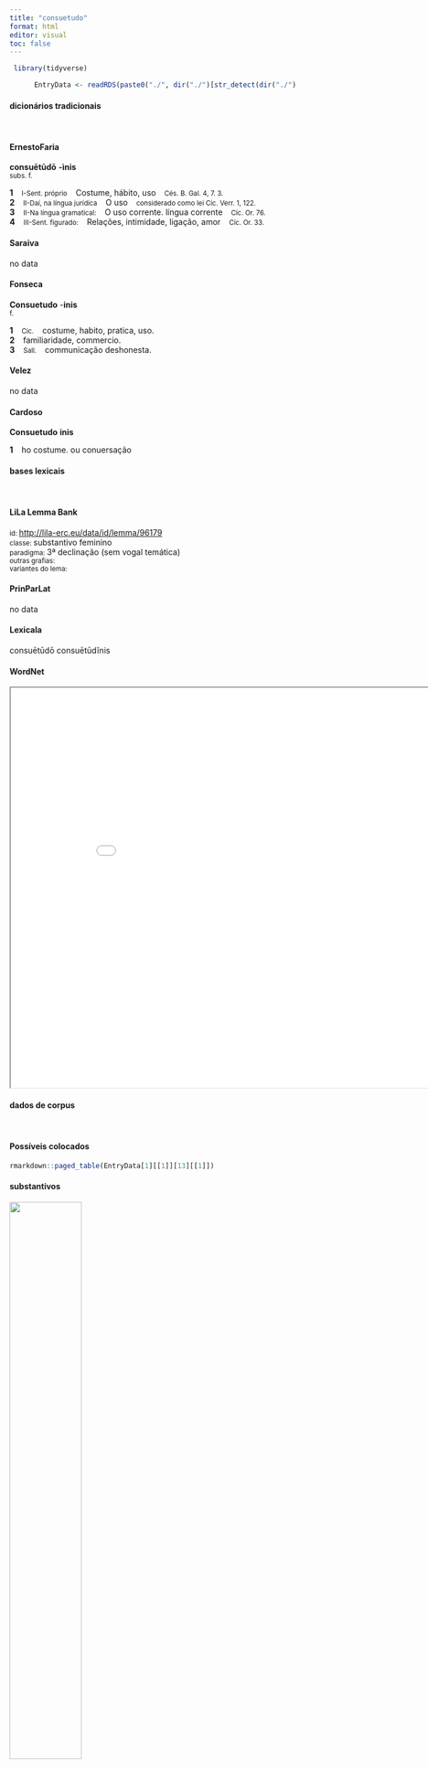 ```yaml
---
title: "consuetudo"
format: html
editor: visual
toc: false
---
```



```r
 library(tidyverse) 

      EntryData <- readRDS(paste0("./", dir("./")[str_detect(dir("./"), "_xx99-111-110-115-117-101-116-117-100-111xx_.rds")]))

```


#### dicionários tradicionais

&emsp;




::: panel-tabset

#### ErnestoFaria

<b>consuētūdō</b> <b>-ìnis</b> <br> <small>subs. f.</small> <br> <small></small>   <p> <b>1</b> &ensp; <small>I-Sent. próprio</small> &ensp; Costume, hábito, uso &ensp; <small>Cés. B. Gal. 4, 7. 3.</small> <br> <b>2</b> &ensp; <small>II-Daí, na língua jurídica</small> &ensp; O uso &ensp; <small>considerado como lei Cíc. Verr. 1, 122.</small> <br> <b>3</b> &ensp; <small>II-Na língua gramatical:</small> &ensp; O uso corrente. língua corrente &ensp; <small>Cíc. Or. 76.</small> <br> <b>4</b> &ensp; <small>III-Sent. figurado:</small> &ensp; Relações, intimidade, ligação, amor &ensp; <small>Cíc. Or. 33.</small> </p>




#### Saraiva

no data




#### Fonseca

<b>Consuetudo</b> -<b>inis</b> <br> <small>f.</small>   <p> <b>1</b> &ensp; <small>Cic.</small> &ensp; costume, habito, pratica, uso. <br> <b>2</b> &ensp; familiaridade, commercio. <br> <b>3</b> &ensp; <small>Sall.</small> &ensp; communicação deshonesta. </p>




#### Velez

no data




#### Cardoso

<b>Consuetudo</b> <b>inis</b>   <p> <b>1</b> &ensp; ho costume. ou conuersação </p>


:::



#### bases lexicais

&emsp;






::: panel-tabset

#### LiLa Lemma Bank

<small> id: </small> <a href=' http://lila-erc.eu/data/id/lemma/96179 ' target="_blank"> http://lila-erc.eu/data/id/lemma/96179 </a> <br>
<small> classe: </small> substantivo feminino   <br>
<small> paradigma: </small> 3ª declinação (sem vogal temática) <br>
<small> outras grafias: </small>  <br>
<small> variantes do lema: </small>  <br>





#### PrinParLat

no data




#### Lexicala

consuētūdō 
 consuētūdĭnis




#### WordNet

<iframe width='900' height='700' src='Media/Tree__xx99-111-110-115-117-101-116-117-100-111xx__sem_type_lexemes_pt.html'>

</iframe>


:::



#### dados de corpus

&emsp;




::: panel-tabset

#### Possíveis colocados

```r

rmarkdown::paged_table(EntryData[1][[1]][13][[1]])

```


#### substantivos

![](./Media/wordcloud__xx99-111-110-115-117-101-116-117-100-111xx__BY_collocate_scoreSUBST.webp){width=50% fig-alt='This chart plots collocate by scoreSUBST, for the headword consuetudo here are all the values plotted: collocate: praeter; scoreSUBST: 0. collocate: maiores; scoreSUBST: 2. collocate: meus; scoreSUBST: 0. collocate: tantus; scoreSUBST: 0. collocate: suus; scoreSUBST: 0. collocate: noster; scoreSUBST: 0. collocate: ex; scoreSUBST: 0'}




#### adjetivos

![](./Media/wordcloud__xx99-111-110-115-117-101-116-117-100-111xx__BY_collocate_scoreADJ.webp){width=50% fig-alt='This chart plots collocate by scoreADJ, for the headword consuetudo here are all the values plotted: collocate: praeter; scoreADJ: 0. collocate: maiores; scoreADJ: 0. collocate: meus; scoreADJ: 0. collocate: tantus; scoreADJ: 0. collocate: suus; scoreADJ: 0. collocate: noster; scoreADJ: 0. collocate: ex; scoreADJ: 0'}




#### verbos

![](./Media/wordcloud__xx99-111-110-115-117-101-116-117-100-111xx__BY_collocate_scoreVERBO.webp){width=50% fig-alt='This chart plots collocate by scoreVERBO, for the headword consuetudo here are all the values plotted: collocate: praeter; scoreVERBO: 0. collocate: maiores; scoreVERBO: 0. collocate: meus; scoreVERBO: 0. collocate: tantus; scoreVERBO: 0. collocate: suus; scoreVERBO: 0. collocate: noster; scoreVERBO: 0. collocate: ex; scoreVERBO: 0'}




#### advérbios

![](./Media/wordcloud__xx99-111-110-115-117-101-116-117-100-111xx__BY_collocate_scoreADV.webp){width=50% fig-alt='This chart plots collocate by scoreADV, for the headword consuetudo here are all the values plotted: collocate: praeter; scoreADV: 0. collocate: maiores; scoreADV: 0. collocate: meus; scoreADV: 0. collocate: tantus; scoreADV: 0. collocate: suus; scoreADV: 0. collocate: noster; scoreADV: 0. collocate: ex; scoreADV: 0'}




#### preposições e conjunções

![](./Media/wordcloud__xx99-111-110-115-117-101-116-117-100-111xx__BY_collocate_scoreFUNC.webp){width=50% fig-alt='This chart plots collocate by scoreFUNC, for the headword consuetudo here are all the values plotted: collocate: praeter; scoreFUNC: 20. collocate: maiores; scoreFUNC: 0. collocate: meus; scoreFUNC: 0. collocate: tantus; scoreFUNC: 0. collocate: suus; scoreFUNC: 0. collocate: noster; scoreFUNC: 0. collocate: ex; scoreFUNC: 20'}


:::



::: panel-tabset

#### ExemplosTraduzidos

<p> deflexit iam aliquantum de spatio curriculoque <b>consuetudo</b> maiorum <br> <small> Cic.Amici.40 <br> Os costumes dos nossos antepassados já se desviou um tantinho da pista e da corrida. <small> [JDD] </small> </small> </p>
; <p> equidem inuitus sed iniuriae dolor facit me praeter <b>consuetudinem</b> gloriosum <br> <small> Cic.Phil.14.13.7 <br> Realmente contra a minha vontade, mas a dor da ofensa me faz vanglorioso além do costume. <small> [JDD] </small> </small> </p>
; <p> hoc me ita velle multi non credunt ex <b>consuetudine</b> aliorum <br> <small> Cic.Att.5.2.3 <br> Muitos não creem que eu queira isso desse modo com base no costume dos outros. <small> [JDD] </small> </small> </p>
; <p> at Germani celeriter ex <b>consuetudine</b> sua phalange facta impetus gladiorum exceperunt <br> <small> Caes.Gal.1.52.4 <br> Mas os germanos, tendo formado rapidamente a falange de acordo com seu costume, suportaram o golpe das espadas. <small> [JDD] </small> </small> </p>
; <p> inter causas malorum nostrorum est quod uiuimus ad exempla nec ratione conponimur sed <b>consuetudine</b> abducimur <br> <small> Sen.Ep.123.6 <br> Entre as causas dos nossos males está o fato de que vivemos seguindo exemplos, e não somos governados pela razão, mas somos levados pelo costume. <small> [JDD] </small> </small> </p>
; <p> utinam quidem uirorum optimus pater meus minus maiorum <b>consuetudini</b> deditus uoluisset te praeceptis sapientiae erudiri potius quam imbui <br> <small> Sen.Helv.17.4 <br> Quem dera que meu pai, o melhor dos maridos, tivesse sido menos devotado ao costume dos antepassados e tivesse querido que tu fosses instruída nos preceitos da sabedoria em vez de apenas ser iniciada. <small> [JDD] </small> </small> </p>
; <p> sin ei tanta <b>consuetudo</b> quanta a uobis inducitur non erat quae cum seruis eius potuit familiaritas esse tanta <br> <small> Cic.Cael.58 <br> Se, porém, a relação não era tão grande quanto é inferida por vós, como pôde ser tão grande a intimidade dela com os escravos? <small> [JDD, de outra edição] </small> </small> </p>





#### Frequência por autor

![](./Media/barchart__xx99-111-110-115-117-101-116-117-100-111xx__lemma_BY_author_Frequencies.webp){width=50% fig-alt='This charts plots the frequency of lemma by author_Frequencies. The Caesar subcorpus registers the highest normalized frequency, with the value of 8.69 and an absolute frequency of 23. The Caesar subcorpus follows, with a normalized frequency of 8.69 and an absolute frequency of 23. the subcorpus with the least normalized frequency is Ovidius with the normalized value of 0 and an absolute freqeuncy of 0. here are all the values: subcorpus: Caesar ; normalized frequency: 23 ; absolute frequency: 8.6864566810182. subcorpus: Cicero ; normalized frequency: 50 ; absolute frequency: 3.11479903316638. subcorpus: Horatius ; normalized frequency: 1 ; absolute frequency: 0.888020602077968. subcorpus: Ovidius ; normalized frequency: 0 ; absolute frequency: 0. subcorpus: Phaedrus ; normalized frequency: 0 ; absolute frequency: 0. subcorpus: Sallustius ; normalized frequency: 2 ; absolute frequency: 1.85511548093869. subcorpus: Seneca ; normalized frequency: 13 ; absolute frequency: 2.4262331796719. subcorpus: Suetonius ; normalized frequency: 0 ; absolute frequency: 0. subcorpus: Tacitus ; normalized frequency: 0 ; absolute frequency: 0. subcorpus: Vergilius ; normalized frequency: 0 ; absolute frequency: 0. subcorpus: Hieronymus ; normalized frequency: 0 ; absolute frequency: 0'}




#### Frequência por gênero

![](./Media/barchart__xx99-111-110-115-117-101-116-117-100-111xx__lemma_BY_genre_Frequencies.webp){width=50% fig-alt='This charts plots the frequency of lemma by genre_Frequencies. The Prosa.histórica subcorpus registers the highest normalized frequency, with the value of 6.09 and an absolute frequency of 25. The Prosa.filosófica subcorpus follows, with a normalized frequency of 3.29 and an absolute frequency of 20. the subcorpus with the least normalized frequency is Poesia.didática with the normalized value of 0 and an absolute freqeuncy of 0. here are all the values: subcorpus: Prosa.histórica ; normalized frequency: 25 ; absolute frequency: 6.0858346113586. subcorpus: Prosa.filosófica ; normalized frequency: 20 ; absolute frequency: 3.29483863527784. subcorpus: Prosa.oratória ; normalized frequency: 37 ; absolute frequency: 3.55246608355016. subcorpus: Prosa.epistolográfica ; normalized frequency: 6 ; absolute frequency: 1.58986724608495. subcorpus: Poesia.lírica ; normalized frequency: 1 ; absolute frequency: 0.84125515268781. subcorpus: Poesia.didática ; normalized frequency: 0 ; absolute frequency: 0. subcorpus: Poesia.trágica ; normalized frequency: 0 ; absolute frequency: 0. subcorpus: Poesia.épica ; normalized frequency: 0 ; absolute frequency: 0. subcorpus: Prosa.ficcional ; normalized frequency: 0 ; absolute frequency: 0'}




#### Frequência por século

![](./Media/barchart__xx99-111-110-115-117-101-116-117-100-111xx__lemma_BY_period_Frequencies.webp){width=50% fig-alt='This charts plots the frequency of lemma by period_Frequencies. The I.a.C. subcorpus registers the highest normalized frequency, with the value of 3.54 and an absolute frequency of 76. The I.a.C. subcorpus follows, with a normalized frequency of 3.54 and an absolute frequency of 76. the subcorpus with the least normalized frequency is II.d.C. with the normalized value of 0 and an absolute freqeuncy of 0. here are all the values: subcorpus: I.a.C. ; normalized frequency: 76 ; absolute frequency: 3.53735164067954. subcorpus: I.d.C. ; normalized frequency: 13 ; absolute frequency: 1.98867982254857. subcorpus: II.d.C. ; normalized frequency: 0 ; absolute frequency: 0. subcorpus: IV.d.C. ; normalized frequency: 0 ; absolute frequency: 0'}


:::


